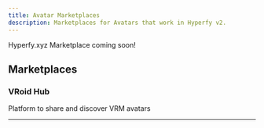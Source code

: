 ```yaml
---
title: Avatar Marketplaces
description: Marketplaces for Avatars that work in Hyperfy v2.
---
```



Hyperfy.xyz Marketplace coming soon!


## Marketplaces

### VRoid Hub
Platform to share and discover VRM avatars


<LinkPreview id="https://hub.vroid.com/en/" />

---


